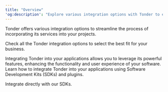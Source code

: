 ```yaml
---
title: "Overview"
'og:description': "Explore various integration options with Tonder to enhance your application's functionality and user experience. Learn about integrating with Tonder using SDKs and plugins."
---
```


Tonder offers various integration options to streamline the process of incorporating its services into your projects. 

  <Card title="Choose Your Integration" icon="plug" iconType="sharp-solid" href="/integration/choose-integration">
    Check all the Tonder integration options to select the best fit for your business.
  </Card>

Integrating Tonder into your applications allows you to leverage its powerful features, enhancing the functionality and user experience of your software. Learn how to integrate Tonder into your applications using Software Development Kits (SDKs) and plugins. 

<CardGroup cols={2}>
  <Card title="Tonder SDKs" icon="rocket" href="/integration/sdks/sdk-overview">
    Integrate directly with our SDKs.
  </Card>
</CardGroup>